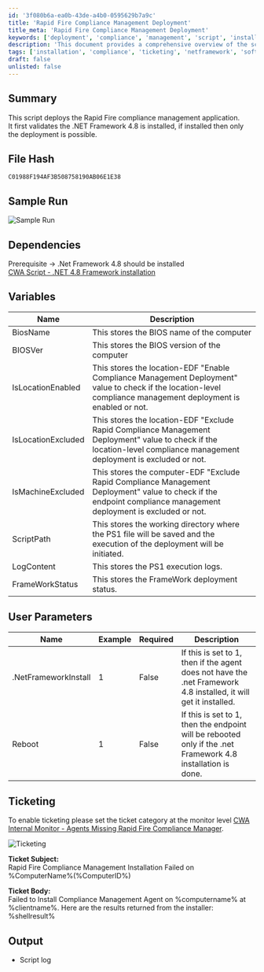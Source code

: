 ```yaml
---
id: '3f080b6a-ea0b-43de-a4b0-0595629b7a9c'
title: 'Rapid Fire Compliance Management Deployment'
title_meta: 'Rapid Fire Compliance Management Deployment'
keywords: ['deployment', 'compliance', 'management', 'script', 'installation', 'netframework', 'ticketing']
description: 'This document provides a comprehensive overview of the script used to deploy the Rapid Fire compliance management application, including prerequisites, variables, user parameters, and ticketing integration.'
tags: ['installation', 'compliance', 'ticketing', 'netframework', 'software']
draft: false
unlisted: false
---
```

## Summary

This script deploys the Rapid Fire compliance management application.  
It first validates the .NET Framework 4.8 is installed, if installed then only the deployment is possible.

## File Hash

`C01988F194AF3B508758190AB06E1E38`

## Sample Run

![Sample Run](../../../static/img/Deploy-Rapid-Fire-Compliance-Management/image_1.png)

## Dependencies

Prerequisite -> .Net Framework 4.8 should be installed  
[CWA Script - .NET 4.8 Framework installation](https://proval.itglue.com/DOC-5078775-17531201)

## Variables

| Name                | Description                                                                                                                                                                                                 |
|---------------------|-------------------------------------------------------------------------------------------------------------------------------------------------------------------------------------------------------------|
| BiosName            | This stores the BIOS name of the computer                                                                                                                                                                   |
| BIOSVer             | This stores the BIOS version of the computer                                                                                                                                                                |
| IsLocationEnabled    | This stores the location-EDF "Enable Compliance Management Deployment" value to check if the location-level compliance management deployment is enabled or not.                                          |
| IsLocationExcluded   | This stores the location-EDF "Exclude Rapid Compliance Management Deployment" value to check if the location-level compliance management deployment is excluded or not.                                    |
| IsMachineExcluded    | This stores the computer-EDF "Exclude Rapid Compliance Management Deployment" value to check if the endpoint compliance management deployment is excluded or not.                                          |
| ScriptPath          | This stores the working directory where the PS1 file will be saved and the execution of the deployment will be initiated.                                                                                 |
| LogContent          | This stores the PS1 execution logs.                                                                                                                                                                        |
| FrameWorkStatus     | This stores the FrameWork deployment status.                                                                                                                                                                |

## User Parameters

| Name                   | Example | Required | Description                                                                                                                                                           |
|------------------------|---------|----------|-----------------------------------------------------------------------------------------------------------------------------------------------------------------------|
| .NetFrameworkInstall    | 1       | False    | If this is set to 1, then if the agent does not have the .net Framework 4.8 installed, it will get it installed.                                                     |
| Reboot                 | 1       | False    | If this is set to 1, then the endpoint will be rebooted only if the .net Framework 4.8 installation is done.                                                        |

## Ticketing

To enable ticketing please set the ticket category at the monitor level [CWA Internal Monitor - Agents Missing Rapid Fire Compliance Manager](https://proval.itglue.com/DOC-5078775-17069435).  

![Ticketing](../../../static/img/Deploy-Rapid-Fire-Compliance-Management/image_2.png)

**Ticket Subject:**  
Rapid Fire Compliance Management Installation Failed on %ComputerName%(%ComputerID%)  

**Ticket Body:**  
Failed to Install Compliance Management Agent on %computername% at %clientname%. Here are the results returned from the installer: %shellresult%  

## Output

- Script log











